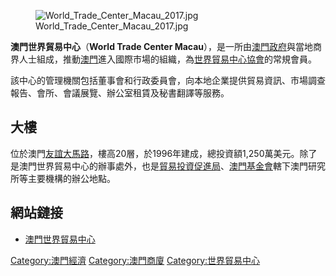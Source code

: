 [[File:World_Trade_Center_Macau_2017.jpg|thumb]]

'''澳門世界貿易中心'''（'''World Trade Center Macau'''），是一所由[[澳門政府|澳門政府]]與當地商界人士組成，推動[[澳門|澳門]]進入國際市場的組織，為[[世界貿易中心協會|世界貿易中心協會]]的常規會員。

該中心的管理機關包括董事會和行政委員會，向本地企業提供貿易資訊、市場調查報告、會所、會議展覽、辦公室租賃及秘書翻譯等服務。

==大樓==
位於澳門[[友誼大馬路|友誼大馬路]]，樓高20層，於1996年建成，總投資額1,250萬美元。除了是澳門世界貿易中心的辦事處外，也是[[澳門貿易投資促進局|貿易投資促進局]]、[[澳門基金會|澳門基金會]]轄下澳門研究所等主要機構的辦公地點。

==網站鏈接==
* [http://www.wtc-macau.com/ 澳門世界貿易中心] {{Wayback|url=http://www.wtc-macau.com/ |date=20181226121821 }}

[[Category:澳門經濟|Category:澳門經濟]]
[[Category:澳門商廈|Category:澳門商廈]]
[[Category:世界貿易中心|Category:世界貿易中心]]